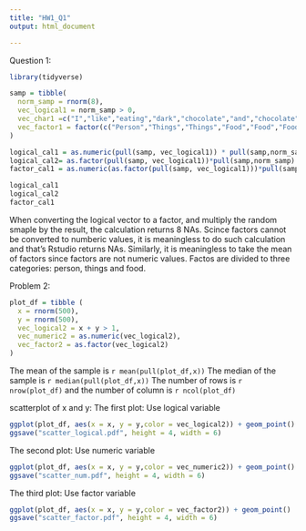 ```yaml
---
title: "HW1_Q1"
output: html_document

---
```

Question 1:

```r
library(tidyverse)
```

```r
samp = tibble(
  norm_samp = rnorm(8),
  vec_logical1 = norm_samp > 0,
  vec_char1 =c("I","like","eating","dark","chocolate","and","chocolate","cake"),
  vec_factor1 = factor(c("Person","Things","Things","Food","Food","Food","Food","Food"))
)
```

```r
logical_cal1 = as.numeric(pull(samp, vec_logical1)) * pull(samp,norm_samp)
logical_cal2= as.factor(pull(samp, vec_logical1))*pull(samp,norm_samp)
factor_cal1 = as.numeric(as.factor(pull(samp, vec_logical1)))*pull(samp,norm_samp)

logical_cal1
logical_cal2
factor_cal1
```
When converting the logical vector to a factor, and multiply the random smaple by the result, the calculation returns 8 NAs. Scince factors cannot be converted to numberic values, it is meaningless to do such calculation and that's Rstudio returns NAs. Similarly, it is meaningless to take the mean of factors since factors are not numeric values. Factos are divided to three categories: person, things and food.

Problem 2:
```r
plot_df = tibble (
  x = rnorm(500),
  y = rnorm(500),
  vec_logical2 = x + y > 1,
  vec_numeric2 = as.numeric(vec_logical2),
  vec_factor2 = as.factor(vec_logical2)
)

```

The mean of the sample is `r mean(pull(plot_df,x))`
The median of the sample is `r median(pull(plot_df,x))`
The number of rows is `r nrow(plot_df)` and the number of column is `r ncol(plot_df)`

scatterplot of x and y:
The first plot: Use logical variable
```r
ggplot(plot_df, aes(x = x, y = y,color = vec_logical2)) + geom_point()
ggsave("scatter_logical.pdf", height = 4, width = 6)
```
The second plot: Use numeric variable
```r
ggplot(plot_df, aes(x = x, y = y,color = vec_numeric2)) + geom_point()
ggsave("scatter_num.pdf", height = 4, width = 6)
```
The third plot: Use factor variable
```r
ggplot(plot_df, aes(x = x, y = y,color = vec_factor2)) + geom_point()
ggsave("scatter_factor.pdf", height = 4, width = 6)
```


